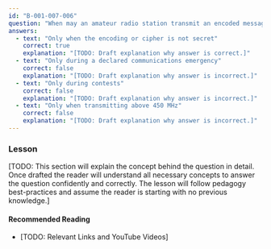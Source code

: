 ```yaml
---
id: "B-001-007-006"
question: "When may an amateur radio station transmit an encoded message?"
answers:
  - text: "Only when the encoding or cipher is not secret"
    correct: true
    explanation: "[TODO: Draft explanation why answer is correct.]"
  - text: "Only during a declared communications emergency"
    correct: false
    explanation: "[TODO: Draft explanation why answer is incorrect.]"
  - text: "Only during contests"
    correct: false
    explanation: "[TODO: Draft explanation why answer is incorrect.]"
  - text: "Only when transmitting above 450 MHz"
    correct: false
    explanation: "[TODO: Draft explanation why answer is incorrect.]"
---
```


### Lesson

[TODO: This section will explain the concept behind the question in detail. Once drafted the reader will understand all necessary concepts to answer the question confidently and correctly. The lesson will follow pedagogy best-practices and assume the reader is starting with no previous knowledge.]

#### Recommended Reading

- [TODO: Relevant Links and YouTube Videos]
